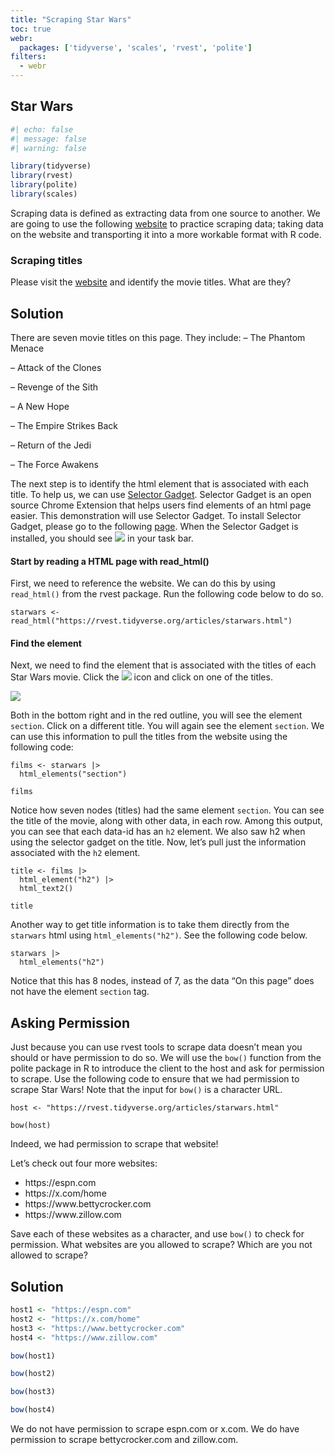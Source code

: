 ```yaml
---
title: "Scraping Star Wars"
toc: true
webr:
  packages: ['tidyverse', 'scales', 'rvest', 'polite']
filters:
  - webr
---
```


## Star Wars

```r
#| echo: false
#| message: false
#| warning: false

library(tidyverse)
library(rvest)
library(polite)
library(scales)

```


Scraping data is defined as extracting data from one source to another. We are going to use the following [website](https://rvest.tidyverse.org/articles/starwars.html) to practice scraping data; taking data on the website and transporting it into a more workable format with R code.

### Scraping titles

Please visit the [website](https://rvest.tidyverse.org/articles/starwars.html) and identify the movie titles. What are they?

::: {.callout-tip collapse="true"}
## Solution

There are seven movie titles on this page. They include: -- The Phantom Menace

-- Attack of the Clones

-- Revenge of the Sith

-- A New Hope

-- The Empire Strikes Back

-- Return of the Jedi

-- The Force Awakens
:::

The next step is to identify the html element that is associated with each title. To help us, we can use [Selector Gadget](https://selectorgadget.com/). Selector Gadget is an open source Chrome Extension that helps users find elements of an html page easier. This demonstration will use Selector Gadget. To install Selector Gadget, please go to the following [page](https://chromewebstore.google.com/detail/selectorgadget/mhjhnkcfbdhnjickkkdbjoemdmbfginb?hl=en&pli=1). When the Selector Gadget is installed, you should see ![](images/gadget.png) in your task bar.

#### Start by reading a HTML page with read_html()

First, we need to reference the website. We can do this by using `read_html()` from the rvest package. Run the following code below to do so.

```webr-r
starwars <- read_html("https://rvest.tidyverse.org/articles/starwars.html")
```

#### Find the element

Next, we need to find the element that is associated with the titles of each Star Wars movie. Click the ![](images/gadget.png) icon and click on one of the titles.

![](images/h2.png)

Both in the bottom right and in the red outline, you will see the element `section`. Click on a different title. You will again see the element `section`. We can use this information to pull the titles from the website using the following code:

```webr-r
films <- starwars |>
  html_elements("section")

films
```

Notice how seven nodes (titles) had the same element `section`. You can see the title of the movie, along with other data, in each row. Among this output, you can see that each data-id has an `h2` element. We also saw h2 when using the selector gadget on the title. Now, let's pull just the information associated with the `h2` element.
```webr-r

title <- films |> 
  html_element("h2") |> 
  html_text2()

title
```

Another way to get title information is to take them directly from the `starwars` html using `html_elements("h2")`. See the following code below.

```webr-r
starwars |>
  html_elements("h2")
```

Notice that this has 8 nodes, instead of 7, as the data "On this page" does not have the element `section` tag. 

###




## Asking Permission 

Just because you can use rvest tools to scrape data doesn't mean you should or have permission to do so. We will use the `bow()` function from the polite package in R to introduce the client to the host and ask for permission to scrape. Use the following code to ensure that we had permission to scrape Star Wars! Note that the input for `bow()` is a character URL. 

```webr-r
host <- "https://rvest.tidyverse.org/articles/starwars.html"

bow(host)
```

Indeed, we had permission to scrape that website! 

Let's check out four more websites: 

-   https://espn.com 
-   https://x.com/home
-   https://www.bettycrocker.com
-   https://www.zillow.com

Save each of these websites as a character, and use `bow()` to check for permission. What websites are you allowed to scrape? Which are you not allowed to scrape? 

::: {.callout-tip collapse="true"}
## Solution

```r
host1 <- "https://espn.com"
host2 <- "https://x.com/home"
host3 <- "https://www.bettycrocker.com"
host4 <- "https://www.zillow.com"

bow(host1)

bow(host2)

bow(host3)

bow(host4)
```

We do not have permission to scrape espn.com or x.com. We do have permission to scrape bettycrocker.com and zillow.com.
:::
